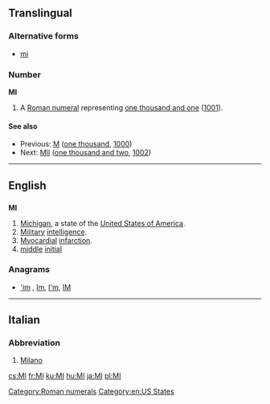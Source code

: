 {{also|Appendix:Variations of "mi"}}
==Translingual==

===Alternative forms===
* {{sense|roman numeral}} [[mi]]

===Number===
'''MI''' 

# A [[Roman numeral]] representing [[one thousand and one]] ([[1001]]).

====See also====
* Previous: [[M]] ([[one thousand]], [[1000]])
* Next: [[MII]] ([[one thousand and two]], [[1002]])

[[Category:Roman numerals]]

----

==English==

==={{abbreviation-old|en}}===
'''MI'''

# [[Michigan]], a state of the [[United States of America]].
# [[military|Military]] [[intelligence]].
# [[myocardial|Myocardial]] [[infarction]].
# [[middle]] [[initial]]

===Anagrams===
* [['im#English|'im]] , [[Im#English|Im]], [[I'm#English|I'm]], [[IM#English|IM]]

[[Category:en:US States]]

----

==Italian==

===Abbreviation===
{{head|it|abbreviation}}

# [[Milano]]

[[cs:MI]]
[[fr:MI]]
[[ku:MI]]
[[hu:MI]]
[[ja:MI]]
[[pl:MI]]